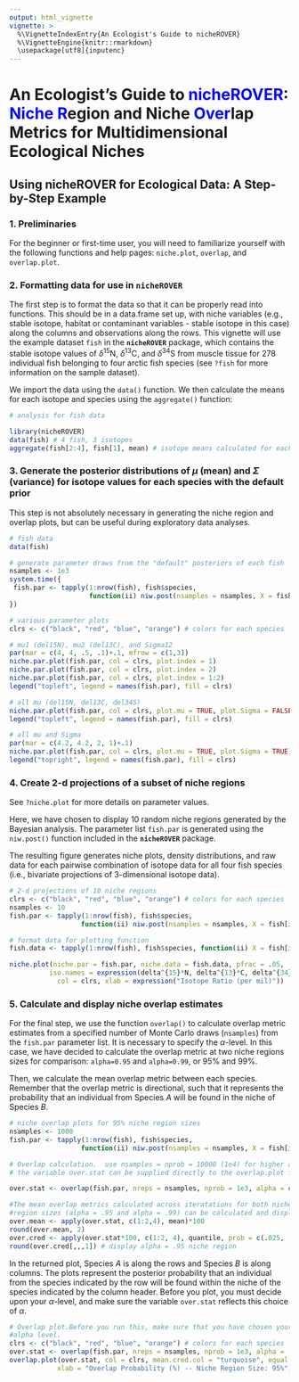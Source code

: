 ```yaml
---
output: html_vignette
vignette: >
  %\VignetteIndexEntry{An Ecologist's Guide to nicheROVER}
  %\VignetteEngine{knitr::rmarkdown}
  \usepackage[utf8]{inputenc}
---
```


An Ecologist's Guide to <span style="color:blue">nicheROVER</span>: <span style="color:blue">Niche</span> <span style="color:blue">R</span>egion and Niche <span style="color:blue">Over</span>lap Metrics for Multidimensional Ecological Niches
========================================================
Using nicheROVER for Ecological Data: A Step-by-Step Example
--------------------------------------------------------

### 1. Preliminaries

For the beginner or first-time user, you will need to familiarize yourself with the following functions and help pages: `niche.plot`, `overlap`, and `overlap.plot`.

### 2. Formatting data for use in **`nicheROVER`** 

The first step is to format the data so that it can be properly read into functions. This should be in a data.frame set up, with niche variables (e.g., stable isotope, habitat or contaminant variables - stable isotope in this case) along the columns and observations along the rows. This vignette will use the example dataset `fish` in the **`nicheROVER`** package, which contains the stable isotope values of $\delta^{15}\textrm{N}$, $\delta^{13}\textrm{C}$, and $\delta^{34}\textrm{S}$ from muscle tissue for 278 individual fish belonging to four arctic fish species (see `?fish` for more information on the sample dataset).

We import the data using the `data()` function. We then calculate the means for each isotope and species using the `aggregate()` function:

```r
# analysis for fish data

library(nicheROVER)
data(fish) # 4 fish, 3 isotopes
aggregate(fish[2:4], fish[1], mean) # isotope means calculated for each species
```

### 3. Generate the posterior distributions of $\mu$ (mean) and $\Sigma$ (variance) for isotope values for each species with the default prior 

This step is not absolutely necessary in generating the niche region and overlap plots, but can be useful during exploratory data analyses.
```r
# fish data
data(fish)

# generate parameter draws from the "default" posteriors of each fish
nsamples <- 1e3
system.time({
 fish.par <- tapply(1:nrow(fish), fish$species,
                    function(ii) niw.post(nsamples = nsamples, X = fish[ii,2:4]))
})

# various parameter plots
clrs <- c("black", "red", "blue", "orange") # colors for each species

# mu1 (del15N), mu2 (del13C), and Sigma12
par(mar = c(4, 4, .5, .1)+.1, mfrow = c(1,3))
niche.par.plot(fish.par, col = clrs, plot.index = 1)
niche.par.plot(fish.par, col = clrs, plot.index = 2)
niche.par.plot(fish.par, col = clrs, plot.index = 1:2)
legend("topleft", legend = names(fish.par), fill = clrs)

# all mu (del15N, del13C, del34S)
niche.par.plot(fish.par, col = clrs, plot.mu = TRUE, plot.Sigma = FALSE)
legend("topleft", legend = names(fish.par), fill = clrs)
```
```r
# all mu and Sigma
par(mar = c(4.2, 4.2, 2, 1)+.1)
niche.par.plot(fish.par, col = clrs, plot.mu = TRUE, plot.Sigma = TRUE)
legend("topright", legend = names(fish.par), fill = clrs)
```

### 4. Create 2-d projections of a subset of niche regions

See `?niche.plot` for more details on parameter values.

Here, we have chosen to display 10 random niche regions generated by the Bayesian analysis. The parameter list `fish.par` is generated using the `niw.post()` function included in the **`nicheROVER`** package.

The resulting figure generates niche plots, density distributions, and raw data for each pairwise combination of isotope data for all four fish species (i.e., bivariate projections of 3-dimensional isotope data).

```r
# 2-d projections of 10 niche regions
clrs <- c("black", "red", "blue", "orange") # colors for each species
nsamples <- 10
fish.par <- tapply(1:nrow(fish), fish$species,
                  function(ii) niw.post(nsamples = nsamples, X = fish[ii,2:4]))

# format data for plotting function
fish.data <- tapply(1:nrow(fish), fish$species, function(ii) X = fish[ii,2:4])

niche.plot(niche.par = fish.par, niche.data = fish.data, pfrac = .05,
          iso.names = expression(delta^{15}*N, delta^{13}*C, delta^{34}*S),
            col = clrs, xlab = expression("Isotope Ratio (per mil)"))
```

### 5. Calculate and display niche overlap estimates

For the final step, we use the function `overlap()` to calculate overlap metric estimates from a specified number of Monte Carlo draws (`nsamples`) from the `fish.par` parameter list. It is necessary to specify the $\alpha$-level. In this case, we have decided to calculate the overlap metric at two niche regions sizes for comparison: `alpha=0.95` and `alpha=0.99`, or 95% and 99%.

Then, we calculate the mean overlap metric between each species. Remember that the overlap metric is directional, such that it represents the probability that an individual from Species $A$ will be found in the niche of Species $B$.


```r
# niche overlap plots for 95% niche region sizes
nsamples <- 1000
fish.par <- tapply(1:nrow(fish), fish$species,
                  function(ii) niw.post(nsamples = nsamples, X = fish[ii,2:4]))

# Overlap calculation.  use nsamples = nprob = 10000 (1e4) for higher accuracy.
# the variable over.stat can be supplied directly to the overlap.plot function

over.stat <- overlap(fish.par, nreps = nsamples, nprob = 1e3, alpha = c(.95, 0.99))

#The mean overlap metrics calculated across iteratations for both niche 
#region sizes (alpha = .95 and alpha = .99) can be calculated and displayed in an array.
over.mean <- apply(over.stat, c(1:2,4), mean)*100
round(over.mean, 2)
over.cred <- apply(over.stat*100, c(1:2, 4), quantile, prob = c(.025, .975), na.rm = TRUE)
round(over.cred[,,,1]) # display alpha = .95 niche region

```

In the returned plot, Species $A$ is along the rows and Species $B$ is along columns. The plots represent the posterior probability that an individual from the species indicated by the row will be found within the niche of the species indicated by the column header. Before you plot, you must decide upon your $\alpha$-level, and make sure the variable `over.stat` reflects this choice of $\alpha$.

```r
# Overlap plot.Before you run this, make sure that you have chosen your 
#alpha level.
clrs <- c("black", "red", "blue", "orange") # colors for each species
over.stat <- overlap(fish.par, nreps = nsamples, nprob = 1e3, alpha = .95)
overlap.plot(over.stat, col = clrs, mean.cred.col = "turquoise", equal.axis = TRUE,
            xlab = "Overlap Probability (%) -- Niche Region Size: 95%")
```
